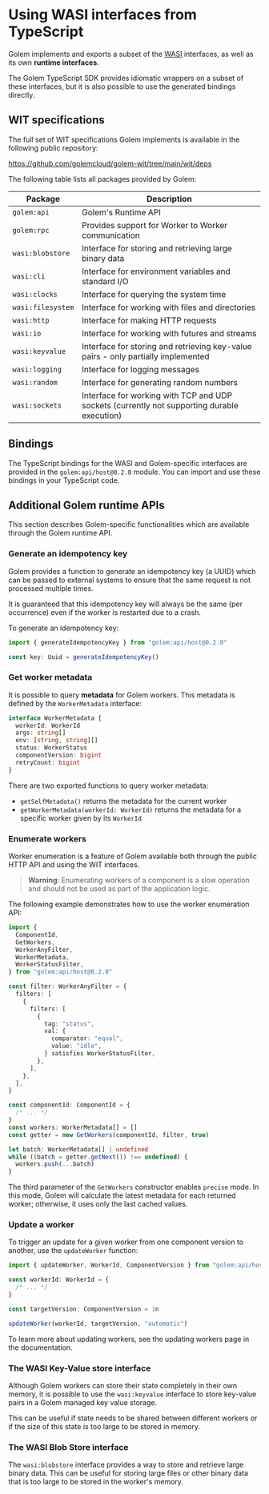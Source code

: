 
# Using WASI interfaces from TypeScript

Golem implements and exports a subset of the [WASI](https://wasi.dev) interfaces, as well as its own **runtime interfaces**.

The Golem TypeScript SDK provides idiomatic wrappers on a subset of these interfaces, but it is also possible to use the generated bindings directly.

## WIT specifications

The full set of WIT specifications Golem implements is available in the following public repository:

https://github.com/golemcloud/golem-wit/tree/main/wit/deps

The following table lists all packages provided by Golem:

| Package           | Description                                                                                 |
| ----------------- | ------------------------------------------------------------------------------------------- |
| `golem:api`       | Golem's Runtime API                                                                         |
| `golem:rpc`       | Provides support for Worker to Worker communication                                         |
| `wasi:blobstore`  | Interface for storing and retrieving large binary data                                      |
| `wasi:cli`        | Interface for environment variables and standard I/O                                        |
| `wasi:clocks`     | Interface for querying the system time                                                      |
| `wasi:filesystem` | Interface for working with files and directories                                            |
| `wasi:http`       | Interface for making HTTP requests                                                          |
| `wasi:io`         | Interface for working with futures and streams                                              |
| `wasi:keyvalue`   | Interface for storing and retrieving key-value pairs - only partially implemented           |
| `wasi:logging`    | Interface for logging messages                                                              |
| `wasi:random`     | Interface for generating random numbers                                                     |
| `wasi:sockets`    | Interface for working with TCP and UDP sockets (currently not supporting durable execution) |

## Bindings

The TypeScript bindings for the WASI and Golem-specific interfaces are provided in the `golem:api/host@0.2.0` module. You can import and use these bindings in your TypeScript code.

## Additional Golem runtime APIs

This section describes Golem-specific functionalities which are available through the Golem runtime API.

### Generate an idempotency key

Golem provides a function to generate an idempotency key (a UUID) which can be passed to external systems to ensure that the same request is not processed multiple times.

It is guaranteed that this idempotency key will always be the same (per occurrence) even if the worker is restarted due to a crash.

To generate an idempotency key:

```typescript
import { generateIdempotencyKey } from "golem:api/host@0.2.0"

const key: Uuid = generateIdempotencyKey()
```

### Get worker metadata

It is possible to query **metadata** for Golem workers. This metadata is defined by the `WorkerMetadata` interface:

```typescript
interface WorkerMetadata {
  workerId: WorkerId
  args: string[]
  env: [string, string][]
  status: WorkerStatus
  componentVersion: bigint
  retryCount: bigint
}
```

There are two exported functions to query worker metadata:

- `getSelfMetadata()` returns the metadata for the current worker
- `getWorkerMetadata(workerId: WorkerId)` returns the metadata for a specific worker given by its `WorkerId`

### Enumerate workers

Worker enumeration is a feature of Golem available both through the public HTTP API and using the WIT interfaces.

> **Warning**: Enumerating workers of a component is a slow operation and should not be used as part of the application logic.

The following example demonstrates how to use the worker enumeration API:

```typescript
import {
  ComponentId,
  GetWorkers,
  WorkerAnyFilter,
  WorkerMetadata,
  WorkerStatusFilter,
} from "golem:api/host@0.2.0"

const filter: WorkerAnyFilter = {
  filters: [
    {
      filters: [
        {
          tag: "status",
          val: {
            comparator: "equal",
            value: "idle",
          } satisfies WorkerStatusFilter,
        },
      ],
    },
  ],
}

const componentId: ComponentId = {
  /* ... */
}
const workers: WorkerMetadata[] = []
const getter = new GetWorkers(componentId, filter, true)

let batch: WorkerMetadata[] | undefined
while ((batch = getter.getNext()) !== undefined) {
  workers.push(...batch)
}
```

The third parameter of the `GetWorkers` constructor enables `precise` mode. In this mode, Golem will calculate the latest metadata for each returned worker; otherwise, it uses only the last cached values.

### Update a worker

To trigger an update for a given worker from one component version to another, use the `updateWorker` function:

```typescript
import { updateWorker, WorkerId, ComponentVersion } from "golem:api/host@0.2.0"

const workerId: WorkerId = {
  /* ... */
}

const targetVersion: ComponentVersion = 1n

updateWorker(workerId, targetVersion, "automatic")
```

To learn more about updating workers, see the updating workers page in the documentation.

### The WASI Key-Value store interface

Although Golem workers can store their state completely in their own memory, it is possible to use the `wasi:keyvalue` interface to store key-value pairs in a Golem managed key value storage.

This can be useful if state needs to be shared between different workers or if the size of this state is too large to be stored in memory.

### The WASI Blob Store interface

The `wasi:blobstore` interface provides a way to store and retrieve large binary data. This can be useful for storing large files or other binary data that is too large to be stored in the worker's memory.

